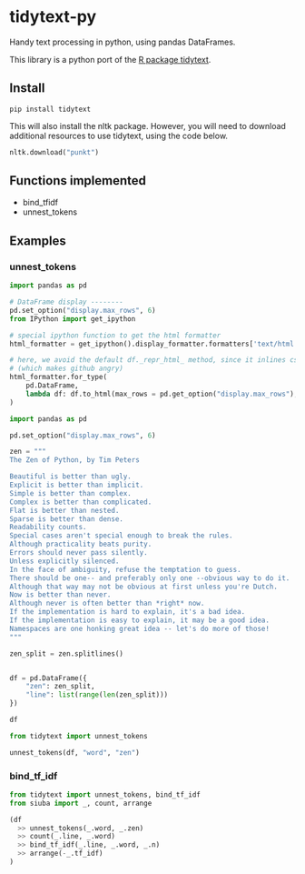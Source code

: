 tidytext-py
===========

Handy text processing in python, using pandas DataFrames.

This library is a python port of the [R package tidytext](https://github.com/juliasilge/tidytext). 

Install
-------

```
pip install tidytext
```

This will also install the nltk package.
However, you will need to download additional resources to use tidytext, using the code below.

```python
nltk.download("punkt")
```


Functions implemented
---------------------

* bind_tfidf
* unnest_tokens


Examples
--------

### unnest_tokens

```python
import pandas as pd

# DataFrame display --------
pd.set_option("display.max_rows", 6)
from IPython import get_ipython

# special ipython function to get the html formatter
html_formatter = get_ipython().display_formatter.formatters['text/html']

# here, we avoid the default df._repr_html_ method, since it inlines css
# (which makes github angry)
html_formatter.for_type(
    pd.DataFrame,
    lambda df: df.to_html(max_rows = pd.get_option("display.max_rows"), show_dimensions = True)
)
```

```python
import pandas as pd

pd.set_option("display.max_rows", 6)

zen = """
The Zen of Python, by Tim Peters

Beautiful is better than ugly.
Explicit is better than implicit.
Simple is better than complex.
Complex is better than complicated.
Flat is better than nested.
Sparse is better than dense.
Readability counts.
Special cases aren't special enough to break the rules.
Although practicality beats purity.
Errors should never pass silently.
Unless explicitly silenced.
In the face of ambiguity, refuse the temptation to guess.
There should be one-- and preferably only one --obvious way to do it.
Although that way may not be obvious at first unless you're Dutch.
Now is better than never.
Although never is often better than *right* now.
If the implementation is hard to explain, it's a bad idea.
If the implementation is easy to explain, it may be a good idea.
Namespaces are one honking great idea -- let's do more of those!
"""

zen_split = zen.splitlines()


df = pd.DataFrame({
    "zen": zen_split,
    "line": list(range(len(zen_split)))
})

df
```

```python
from tidytext import unnest_tokens

unnest_tokens(df, "word", "zen")
```


### bind_tf_idf

```python
from tidytext import unnest_tokens, bind_tf_idf 
from siuba import _, count, arrange

(df
  >> unnest_tokens(_.word, _.zen)
  >> count(_.line, _.word)
  >> bind_tf_idf(_.line, _.word, _.n)
  >> arrange(-_.tf_idf)
)
```
